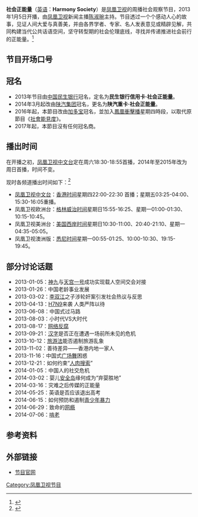 {{In-progress_tvshow|社会正能量}}
{{电视节目信息框
| 名称      = 社会正能量
| 英文名称  = Harmony Society
| 图片      = [[File:社会正能量.JPG|300px]]
| 图说      = 
| 类型      = 社会观察类
| 原创      = [[凤凰卫视|凤凰卫视]]
| 主持      = [[陈淑琬|陈淑琬]]
| 国家      = {{HK}}
| 语言      = [[普通话|普通话]]
| 字幕      = [[繁体中文|繁体中文]] 
| 标语      = '''你我[[正能量|正能量]]，社会更向上。'''
| 集数      = 80（至2014年7月13日）
| 每集长度  = 30分钟（含广告）
| 制作公司  = [[凤凰卫视|凤凰卫视]]
| 电视网    = [[凤凰卫视中文台|凤凰卫视中文台]]、欧洲台、美洲台、澳洲版
| 图像制式  = [[SDTV|SDTV]]、[[HDTV|HDTV]]（2014年起高标清同步广播）
| 播出国家  = {{HK}}
| 开始      = 2013年1月5日
| 结束      = 2017年12月29日
| 前作      = 
| 官方网站  = http://phtv.ifeng.com/program/shehuizhengnengliang/
}}
'''社会正能量'''（[[英语|英语]]：'''Harmony Society'''）是[[凤凰卫视|凤凰卫视]]的周播社会观察节目，2013年1月5日开播，由[[凤凰卫视|凤凰卫视]]新闻主播[[陈淑琬|陈淑琬]]主持。节目透过一个个感动人心的故事，见证人间大爱与真善美，并由各界学者、专家、名人发表意见或精辟见解，共同构建当代公共话语空间，坚守转型期的社会伦理底线，寻找并传递推进社会前行的正能量。<ref>{{Cite web |url=http://v.ifeng.com/vlist/tv/shznl/all/0/1/detail.shtml |title=社会正能量简介 |accessdate=2014-07-12 |archive-date=2014-07-14 |archive-url=https://web.archive.org/web/20140714182319/http://v.ifeng.com/vlist/tv/shznl/all/0/1/detail.shtml |dead-url=no }}</ref>

==节目开场口号==
{{Cquote|你我正能量，社会更向上。}}

==冠名==
*2013年节目由[[中国民生银行|中国民生银行]]冠名，定名为'''民生银行信用卡·社会正能量'''。
*2014年3月起改由[[陕汽集团|陕汽集团]]冠名，更名为'''陕汽重卡·社会正能量'''。
*2016年起，本節目改由[[加多宝|加多宝]]冠名，並加入[[鳳凰衝擊播|鳳凰衝擊播]]星期四時段，以取代原節目《[[社會能見度|社會能見度]]》。
*2017年起，本節目沒有任何冠名商。

==播出时间==
在开播之初，[[凤凰卫视中文台|凤凰卫视中文台]]定在周六18:30-18:55首播，2014年至2015年改为周日首播，时间不变。

现时各频道播出时间如下：<ref>{{Cite web |url=http://phtv.ifeng.com/epg/ |title=节目单 |accessdate=2014-07-12 |archive-date=2013-07-14 |archive-url=https://web.archive.org/web/20130714052031/http://phtv.ifeng.com/epg/ |dead-url=no }}</ref>
*[[凤凰卫视中文台|凤凰卫视中文台]]：[[香港时间|香港时间]]星期四22:00-22:30 首播；星期五03:25-04:00、15:30-16:05重播。
*凤凰卫视欧洲台：[[格林威治时间|格林威治时间]]星期日15:55-16:25、星期一01:00-01:30、10:15-10:45。
*凤凰卫视美洲台：[[美国西岸时间|美国西岸时间]]星期日10:30-11:00、20:40-21:10、星期一04:35-05:05。
*凤凰卫视澳洲版：[[悉尼时间|悉尼时间]]星期一00:55-01:25、10:00-10:30、19:15-19:45。

==部分讨论话题==
* 2013-01-05：[[神九|神九]]与[[天宫一号|天宫一号]]成功实现载人空间交会对接
* 2013-01-26：中国老龄事业发展
* 2013-03-02：[[李双江|李双江]]之子涉轮奸案引发社会热议与反思
* 2013-04-13：[[H7N9|H7N9]]来袭 人类严阵以待
* 2013-06-08：中国式过马路
* 2013-08-03：小时代VS大时代
* 2013-08-17：[[网络反腐|网络反腐]]
* 2013-09-21：[[汉字|汉字]]是否正在遭遇一场前所未见的危机
* 2013-10-12：[[旅游法|旅游法]]能否遏制旅游乱象
* 2013-11-02：善待差异——香港内地一家人
* 2013-11-16：中国式[[广场舞|广场舞]]困惑
* 2013-12-21：如何约束“[[人肉搜索|人肉搜索]]”
* 2014-01-05：中国人的社交危机
* 2014-03-02：婴儿[[安全岛|安全岛]]缘何成为“弃婴胜地”
* 2014-03-16：灾难之后传媒的正能量
* 2014-05-25：英语是否应该退出高考
* 2014-06-15：如何预防和遏制[[青少年暴力|青少年暴力]]
* 2014-06-29：致命的[[网瘾|网瘾]]
* 2014-07-06：[[啃老|啃老]]

==参考资料==
{{reflist}}

== 外部链接 ==
* [http://phtv.ifeng.com/program/shehuizhengnengliang/  节目官网] {{Wayback|url=http://phtv.ifeng.com/program/shehuizhengnengliang/ |date=20140710162330 }}

[[Category:凤凰卫视节目|Category:凤凰卫视节目]]